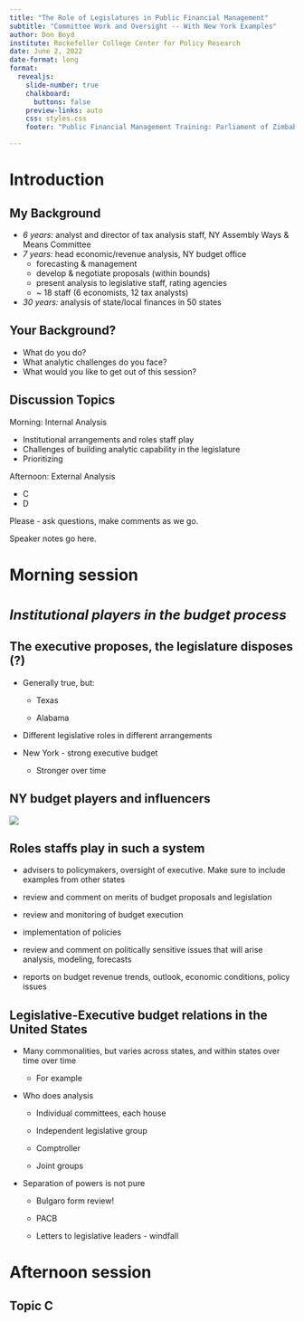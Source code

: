 ```yaml
---
title: "The Role of Legislatures in Public Financial Management"
subtitle: "Committee Work and Oversight -- With New York Examples"
author: Don Boyd
institute: Rockefeller College Center for Policy Research
date: June 2, 2022
date-format: long
format:
  revealjs: 
    slide-number: true
    chalkboard: 
      buttons: false
    preview-links: auto
    css: styles.css
    footer: "Public Financial Management Training: Parliament of Zimbabwe"

---
```


# Introduction

## My Background

<!-- ::: incremental -->

-   *6 years:* analyst and director of tax analysis staff, NY Assembly Ways & Means Committee
-   *7 years:* head economic/revenue analysis, NY budget office
    -   forecasting & management
    -   develop & negotiate proposals (within bounds)
    -   present analysis to legislative staff, rating agencies
    -   \~ 18 staff (6 economists, 12 tax analysts)
-   *30 years:* analysis of state/local finances in 50 states

<!-- ::: -->

## Your Background?

-   What do you do?
-   What analytic challenges do you face?
-   What would you like to get out of this session?

## Discussion Topics

Morning: Internal Analysis

-   Institutional arrangements and roles staff play
-   Challenges of building analytic capability in the legislature
-   Prioritizing

Afternoon: External Analysis

-   C
-   D

Please - ask questions, make comments as we go.

::: notes
Speaker notes go here.
:::

# Morning session

# <span style="font-size:.85em;">*Institutional players in the budget process*

</span>

## The executive proposes, the legislature disposes (?)

-   Generally true, but:

    -   Texas

    -   Alabama

-   Different legislative roles in different arrangements

-   New York - strong executive budget

    -   Stronger over time
    
## NY budget players and influencers

![](images/Stylized%20budget%20players_no title.svg)

## Roles staffs play in such a system

-   advisers to policymakers, oversight of executive. Make sure to include examples from other states

-   review and comment on merits of budget proposals and legislation

-   review and monitoring of budget execution

-   implementation of policies

-   review and comment on politically sensitive issues that will arise analysis, modeling, forecasts

-   reports on budget revenue trends, outlook, economic conditions, policy issues

## Legislative-Executive budget relations in the United States

-   Many commonalities, but varies across states, and within states over time over time

    -   For example

-   Who does analysis

    -   Individual committees, each house

    -   Independent legislative group

    -   Comptroller

    -   Joint groups

-   Separation of powers is not pure

    -   Bulgaro form review!

    -   PACB

    -   Letters to legislative leaders - windfall

# Afternoon session

## Topic C

```{=html}
<!-- Links
https://lucid.app/documents#/dashboard

https://quarto.org/docs/presentations/revealjs/
https://quarto.org/docs/reference/formats/presentations/revealjs.html
https://revealjs.com/layout/ 


https://quarto.org/docs/presentations/revealjs/index.html#content-overflow
## Slide Title {.smaller}
## Slide Title {.scrollable}

https://quarto.org/docs/presentations/index.html#incremental-lists

-->
```
